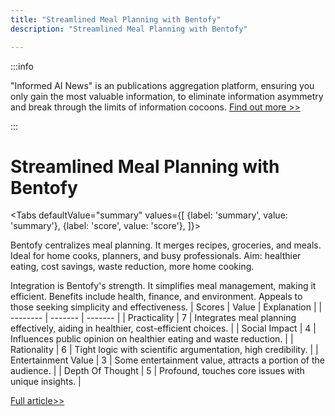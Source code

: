 ```yaml
---
title: "Streamlined Meal Planning with Bentofy"
description: "Streamlined Meal Planning with Bentofy"

---
```



:::info

"Informed AI News" is an publications aggregation platform, ensuring you only gain the most valuable information, to eliminate information asymmetry and break through the limits of information cocoons.  [Find out more >>](/)

:::

# Streamlined Meal Planning with Bentofy


<Tabs
	defaultValue="summary"
	values={[
	{label: 'summary', value: 'summary'},
	{label: 'score', value: 'score'},
]}>
<TabItem value="summary">


Bentofy centralizes meal planning. It merges recipes, groceries, and meals. Ideal for home cooks, planners, and busy professionals. Aim: healthier eating, cost savings, waste reduction, more home cooking.

Integration is Bentofy's strength. It simplifies meal management, making it efficient. Benefits include health, finance, and environment. Appeals to those seeking simplicity and effectiveness.
</TabItem>
<TabItem value="score">
	| Scores     | Value   | Explanation |
	| -------- | ------- | ------- |
	| Practicality  | 7    | Integrates meal planning effectively, aiding in healthier, cost-efficient choices.    |
	| Social Impact | 4     | Influences public opinion on healthier eating and waste reduction.    |
	| Rationality    | 6    | Tight logic with scientific argumentation, high credibility.    |
	| Entertainment Value    | 3    | Some entertainment value, attracts a portion of the audience.    |
	| Depth Of Thought    | 5    | Profound, touches core issues with unique insights.    |
</TabItem>
</Tabs>

[Full article>>](https://www.producthunt.com/posts/bentofy)
